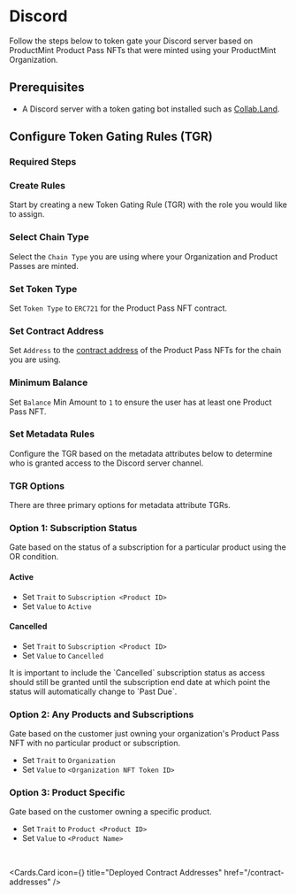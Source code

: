 
# Discord

Follow the steps below to token gate your Discord server based on ProductMint Product Pass NFTs that were minted using your ProductMint Organization.

## Prerequisites

- A Discord server with a token gating bot installed such as [Collab.Land](https://collab.land/).

## Configure Token Gating Rules (TGR)

### Required Steps

<Steps>

### Create Rules
Start by creating a new Token Gating Rule (TGR) with the role you would like to assign.

### Select Chain Type
Select the `Chain Type` you are using where your Organization and Product Passes are minted.

### Set Token Type
Set `Token Type` to `ERC721` for the Product Pass NFT contract.

### Set Contract Address
Set `Address` to the [contract address](/contract-addresses) of the Product Pass NFTs for the chain you are using.

### Minimum Balance
Set `Balance` Min Amount to `1` to ensure the user has at least one Product Pass NFT.

### Set Metadata Rules
Configure the TGR based on the metadata attributes below to determine who is granted access to the Discord server channel.

</Steps>

### TGR Options

There are three primary options for metadata attribute TGRs.

### Option 1: Subscription Status

Gate based on the status of a subscription for a particular product using the OR condition.

#### Active
- Set `Trait` to `Subscription <Product ID>`
- Set `Value` to `Active`

#### Cancelled
- Set `Trait` to `Subscription <Product ID>`
- Set `Value` to `Cancelled`

<Callout type="info">
It is important to include the `Cancelled` subscription status as access should still be granted until the subscription end date at which point the status will automatically change to `Past Due`.
</Callout>

### Option 2: Any Products and Subscriptions

Gate based on the customer just owning your organization's Product Pass NFT with no particular product or subscription.

- Set `Trait` to `Organization`
- Set `Value` to `<Organization NFT Token ID>`

### Option 3: Product Specific

Gate based on the customer owning a specific product.

- Set `Trait` to `Product <Product ID>`
- Set `Value` to `<Product Name>`

<br />

<Cards.Card
  icon={<ReceiptTextIcon />}
  title="Deployed Contract Addresses"
  href="/contract-addresses"
/>
